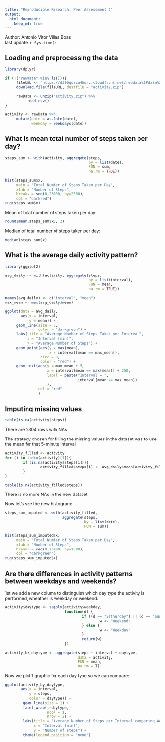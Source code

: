 ```yaml
---
title: "Reproducible Research: Peer Assessment 1"
output: 
  html_document:
    keep_md: true
---
```

Author: Antonio Vitor Villas Boas  
last update: `r Sys.time()`  

## Loading and preprocessing the data

```r
library(dplyr)

if (!("rawData" %in% ls())){
     fileURL <- "https://d396qusza40orc.cloudfront.net/repdata%2Fdata%2Factivity.zip"
     download.file(fileURL, destfile = "activity.zip")
     
     rawData <- unzip("activity.zip") %>%
          read.csv()
}

activity <- rawData %>%
     mutate(date = as.Date(date),
            weekday = weekdays(date))
```

## What is mean total number of steps taken per day?

```r
steps_sum <- with(activity, aggregate(steps, 
                                      by = list(date),
                                      FUN = sum,
                                      na.rm = TRUE))

hist(steps_sum$x,
     main = "Total Number of Steps Taken per Day",
     xlab = "Number of Steps",
     breaks = seq(0,25000, by=2500),
     col = "darkred")
rug(steps_sum$x)
```

Mean of total number of steps taken per day:

```r
round(mean(steps_sum$x), 2)
```

Median of total number of steps taken per day:

```r
median(steps_sum$x)
```

## What is the average daily activity pattern?
```r
library(ggplot2)

avg_daily <- with(activity, aggregate(steps, 
                                      by = list(interval),
                                      FUN = mean,
                                      na.rm = TRUE))

names(avg_daily) <- c("interval", "mean")
max_mean <- max(avg_daily$mean)

ggplot(data = avg_daily,
       aes(x = interval,
           y = mean)) + 
     geom_line(size = 1,
               color = "darkgreen") +
     labs(title = "Average Number of Steps Taken per Interval",
          x = "Interval (min)",
          y = "Average Number of Steps") +
     geom_point(aes(y = max(mean),
                    x = interval[mean == max_mean]),
                size = 3,
                color = "red") +
     geom_text(aes(y = max_mean + 5,
                   x = interval[mean == max(mean)] + 250,
                   label = paste("Interval = ", 
                                 interval[mean == max_mean])
                   ),
               col = "red"
               )
```

## Imputing missing values

```r
table(is.na(activity$steps))
```
There are 2304 rows with NAs

The strategy chosen for filling the missing values in the dataset was to use the mean for that 5-minute interval

```r
activity_filled <- activity
for (i in 1:dim(activity)[1]){
        if (is.na(activity$steps[i])){
                activity_filled$steps[i] <- avg_daily$mean[activity_filled$interval[i] == avg_daily$interval]
        }
}

table(is.na(activity_filled$steps))
```

There is no more NAs in the new dataset  

Now let's see the new histogram:

```r
steps_sum_imputed <- with(activity_filled, 
                          aggregate(steps,
                                    by = list(date),
                                    FUN = sum))

hist(steps_sum_imputed$x,
     main = "Total Number of Steps Taken per Day",
     xlab = "Number of Steps",
     breaks = seq(0,25000, by=2500),
     col = "darkgreen")
rug(steps_sum_imputed$x)
```

## Are there differences in activity patterns between weekdays and weekends?

1st we add a new column to distinguish which day type the activity is performed, wheather is weekday or weekend.

```r
activity$daytype <- sapply(activity$weekday,
                           function(d) {
                                   if ((d == "Sathurday") || (d == "Sunday")){
                                           w <- "Weekend"
                                   } else {
                                           w <- "Weekday"
                                   }
                                   return(w)
                           })

activity_by_daytype <- aggregate(steps ~ interval + daytype,
                                 data = activity,
                                 FUN = mean,
                                 na.rm = T)
```

Now we plot 1 graphic for each day type so we can compare:

```r
ggplot(activity_by_daytype,
       aes(x = interval,
           y = steps,
           color = daytype)) +
        geom_line(size = 1) +
        facet_wrap(.~daytype,
                   ncol = 1,
                   nrow = 2) +
        labs(title = "Average Number of Steps per Interval comparing Weekday and Weekends",
             x = "Interval (min)",
             y = "Number of steps") +
        theme(legend.position = "none")
```

